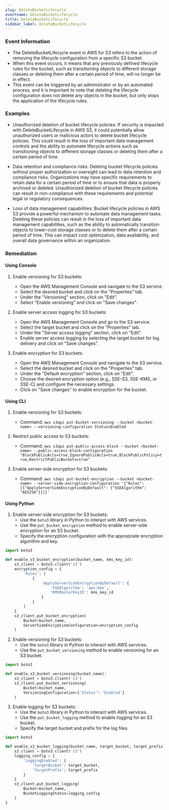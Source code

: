 ```yaml
--- 
slug: DeleteBucketLifecycle
eventname: DeleteBucketLifecycle
title: DeleteBucketLifecycle
sidebar_label: DeleteBucketLifecycle
---
```

                       
### Event Information

- The DeleteBucketLifecycle event in AWS for S3 refers to the action of removing the lifecycle configuration from a specific S3 bucket.
- When this event occurs, it means that any previously defined lifecycle rules for the bucket, such as transitioning objects to different storage classes or deleting them after a certain period of time, will no longer be in effect.
- This event can be triggered by an administrator or by an automated process, and it is important to note that deleting the lifecycle configuration does not delete any objects in the bucket, but only stops the application of the lifecycle rules.


### Examples

- Unauthorized deletion of bucket lifecycle policies: If security is impacted with DeleteBucketLifecycle in AWS S3, it could potentially allow unauthorized users or malicious actors to delete bucket lifecycle policies. This could result in the loss of important data management controls and the ability to automate lifecycle actions such as transitioning objects to different storage classes or deleting them after a certain period of time.

- Data retention and compliance risks: Deleting bucket lifecycle policies without proper authorization or oversight can lead to data retention and compliance risks. Organizations may have specific requirements to retain data for a certain period of time or to ensure that data is properly archived or deleted. Unauthorized deletion of bucket lifecycle policies can result in non-compliance with these requirements and potential legal or regulatory consequences.

- Loss of data management capabilities: Bucket lifecycle policies in AWS S3 provide a powerful mechanism to automate data management tasks. Deleting these policies can result in the loss of important data management capabilities, such as the ability to automatically transition objects to lower-cost storage classes or to delete them after a certain period of time. This can impact cost optimization, data availability, and overall data governance within an organization.

### Remediation

#### Using Console

1. Enable versioning for S3 buckets:
   - Open the AWS Management Console and navigate to the S3 service.
   - Select the desired bucket and click on the "Properties" tab.
   - Under the "Versioning" section, click on "Edit".
   - Select "Enable versioning" and click on "Save changes".

2. Enable server access logging for S3 buckets:
   - Open the AWS Management Console and go to the S3 service.
   - Select the target bucket and click on the "Properties" tab.
   - Under the "Server access logging" section, click on "Edit".
   - Enable server access logging by selecting the target bucket for log delivery and click on "Save changes".

3. Enable encryption for S3 buckets:
   - Open the AWS Management Console and navigate to the S3 service.
   - Select the desired bucket and click on the "Properties" tab.
   - Under the "Default encryption" section, click on "Edit".
   - Choose the desired encryption option (e.g., SSE-S3, SSE-KMS, or SSE-C) and configure the necessary settings.
   - Click on "Save changes" to enable encryption for the bucket.

#### Using CLI

1. Enable versioning for S3 buckets:
   - Command: `aws s3api put-bucket-versioning --bucket <bucket-name> --versioning-configuration Status=Enabled`

2. Restrict public access to S3 buckets:
   - Command: `aws s3api put-public-access-block --bucket <bucket-name> --public-access-block-configuration "BlockPublicAcls=true,IgnorePublicAcls=true,BlockPublicPolicy=true,RestrictPublicBuckets=true"`

3. Enable server-side encryption for S3 buckets:
   - Command: `aws s3api put-bucket-encryption --bucket <bucket-name> --server-side-encryption-configuration '{"Rules": [{"ApplyServerSideEncryptionByDefault": {"SSEAlgorithm": "AES256"}}]}'`

#### Using Python

1. Enable server-side encryption for S3 buckets:
   - Use the `boto3` library in Python to interact with AWS services.
   - Use the `put_bucket_encryption` method to enable server-side encryption for an S3 bucket.
   - Specify the encryption configuration with the appropriate encryption algorithm and key.

```python
import boto3

def enable_s3_bucket_encryption(bucket_name, kms_key_id):
    s3_client = boto3.client('s3')
    encryption_config = {
        'Rules': [
            {
                'ApplyServerSideEncryptionByDefault': {
                    'SSEAlgorithm': 'aws:kms',
                    'KMSMasterKeyID': kms_key_id
                }
            }
        ]
    }
    s3_client.put_bucket_encryption(
        Bucket=bucket_name,
        ServerSideEncryptionConfiguration=encryption_config
    )
```

2. Enable versioning for S3 buckets:
   - Use the `boto3` library in Python to interact with AWS services.
   - Use the `put_bucket_versioning` method to enable versioning for an S3 bucket.

```python
import boto3

def enable_s3_bucket_versioning(bucket_name):
    s3_client = boto3.client('s3')
    s3_client.put_bucket_versioning(
        Bucket=bucket_name,
        VersioningConfiguration={'Status': 'Enabled'}
    )
```

3. Enable logging for S3 buckets:
   - Use the `boto3` library in Python to interact with AWS services.
   - Use the `put_bucket_logging` method to enable logging for an S3 bucket.
   - Specify the target bucket and prefix for the log files.

```python
import boto3

def enable_s3_bucket_logging(bucket_name, target_bucket, target_prefix):
    s3_client = boto3.client('s3')
    logging_config = {
        'LoggingEnabled': {
            'TargetBucket': target_bucket,
            'TargetPrefix': target_prefix
        }
    }
    s3_client.put_bucket_logging(
        Bucket=bucket_name,
        BucketLoggingStatus=logging_config
    )
}
```


 